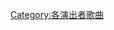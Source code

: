 {{Category explanation|'''[[亞歷山大·雷巴克|亞歷山大·雷巴克]]'''的歌曲。關於亞歷山大·雷巴克創作或聯合創作的歌曲，請見「[[:Category:亞歷山大·雷巴克創作的歌曲|:Category:亞歷山大·雷巴克創作的歌曲]]」}}

[[Category:各演出者歌曲|Category:各演出者歌曲]]